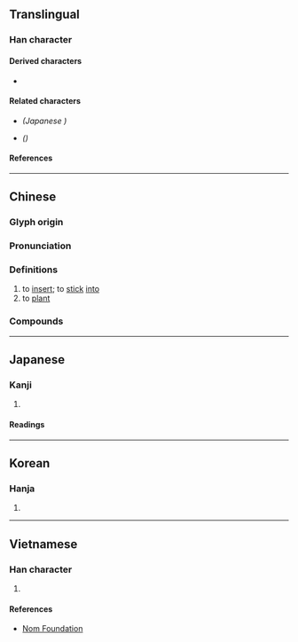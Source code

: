 {{also|挿|揷}}
{{character info/new}}
==Translingual==
{{ja-forms|[[挿]]|插|插}}

===Han character===
{{Han char|rn=64|rad=手|as=09|sn=12|four=52077|canj=QHJX|ids=⿰扌臿}}

====Derived characters====
* {{l|mul|[[𠿂]]}}

====Related characters====
* {{l|mul|[[挿]]}} ''(Japanese {{w|shinjitai}})''
* {{l|mul|[[揷]]}} ''({{w|Variant Chinese characters|Variant form}})''

====References====
{{Han ref|kx=0441.240|dkj=12346|dj=0792.190|hdz=31918.050|uh=63D2}}

----

==Chinese==
{{zh-forms}}

===Glyph origin===
{{Han etym}}

===Pronunciation===
{{zh-pron
|m=chā
|m-s=
|c=caap3
|c-t=
|g=
|h=pfs=chhap;gd=cab5
|j=
|mb=chă
|md=
|mn=chhah/chhap
|mn-t=cah4/cab4
|w=4tshaq
|x=
|mc=y
|oc=y
|cat=v
}}

===Definitions===
{{zh-hanzi}}

# to [[insert]]; to [[stick]] [[into]]
# to [[plant]]

===Compounds===
{{zh-der|下插定|倒插門|恓恓插插|安插|倒插|小插曲|央央插插|插天|插頁|插插花花|插入|插秧|插扛子|插關兒|插火坑|插敘|插腰|插架|插曲|根插|插播|插羽|插標|插子|插戴|插梳|插一腳|插身|插袋|插金帶銀|插隊|插手|插趣|插畫|打諢插科|穿插|插接|插灶|萬籤插架|插班|插槓子|插翅難逃|插舞|插科使砌|插腳|插口|插箭遊營|插枝|插圈弄套|插話|插足|插狀|插條|插座|插銷|插科打諢|插翅難飛|插圖|插花|插定|插金披綺|插釵|插屏|插頭|插翅|插架萬軸|插插|插嘴|插秧機|遊花插趣|隨插即用|誣盜插贓|花插|端子插頭|門插管兒|筆插|見縫插針}}

{{zh-cat|Elementary}}

----

==Japanese==
{{ja-kanji forms|挿|插}}

===Kanji===
{{ja-kanji|grade=|rs=手09|shin=挿}}

# {{defn|lang=ja|sort=手09}}

====Readings====
{{ja-readings
|goon=しょう
|kanon=そう
|kun=さ-す, はさ-む, さしはさ-む, にない, とる
}}

----

==Korean==

===Hanja===
{{ko-hanja|hangeul=[[삽]]|eumhun=|rv=sap|mr=sap|y=sap}}

# {{defn|lang=ko|sort=手09}}

----

==Vietnamese==

===Han character===
{{vi-hantu|rs=手09|[[chắp]], [[khắp]], [[sắp]], [[tháp]], [[xấp]], [[xếp]], [[sáp]], [[thạo]], [[tráp]], [[xép]], [[xẹp]]}}

# {{defn|lang=vi|sort=手09}}

====References====
* [http://nomfoundation.org/common/nom_details.php?codepoint=63D2 Nom Foundation]